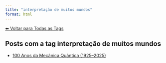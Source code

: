```yaml
---
title: "interpretação de muitos mundos"
format: html
---
```


[⬅ Voltar para Todas as Tags](../tags.qmd)

## Posts com a tag **interpretação de muitos mundos**

- [100 Anos da Mecânica Quântica (1925–2025)](/posts/fisica/100-anos-mecanica-quantica.html)
